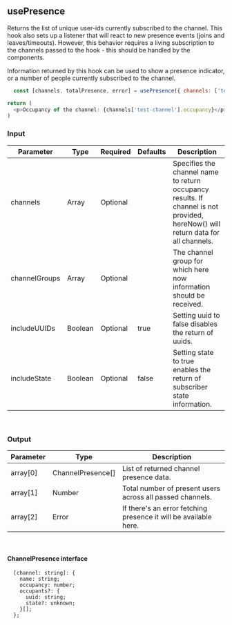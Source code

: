 
<Meta title="Custom Hooks/usePresence" />

## usePresence

Returns the list of unique user-ids currently subscribed to the channel.
This hook also sets up a listener that will react to new presence events (joins and leaves/timeouts).
However, this behavior requires a living subscription to the channels passed to the hook - this should be handled by the components.

Information returned by this hook can be used to show a presence indicator, or a number of people currently subscribed to the channel.

```js
  const [channels, totalPresence, error] = usePresence({ channels: ['test-channel'] });

return (
  <p>Occupancy of the channel: {channels['test-channel'].occupancy}</p>
)
 ```

### Input

| Parameter |	Type |	Required | Defaults |	Description |
| --- | --- | --- | --- | --- |
| channels | Array | Optional | | Specifies the channel name to return occupancy results. If channel is not provided, hereNow() will return data for all channels. |
| channelGroups | Array | Optional | | The channel group for which here now information should be received. |
| includeUUIDs | Boolean | Optional | true | Setting uuid to false disables the return of uuids. |
| includeState | Boolean | Optional | false | Setting state to true enables the return of subscriber state information. |

<br/>

### Output

| Parameter | Type | Description |
| --- | --- | --- |
| array[0] | ChannelPresence[] | List of returned channel presence data. |
| array[1] | Number | Total number of present users across all passed channels. |
| array[2] | Error | If there's an error fetching presence it will be available here. |

<br />

#### ChannelPresence interface

```
  [channel: string]: {
    name: string;
    occupancy: number;
    occupants?: {
      uuid: string;
      state?: unknown;
    }[];
  };
```


